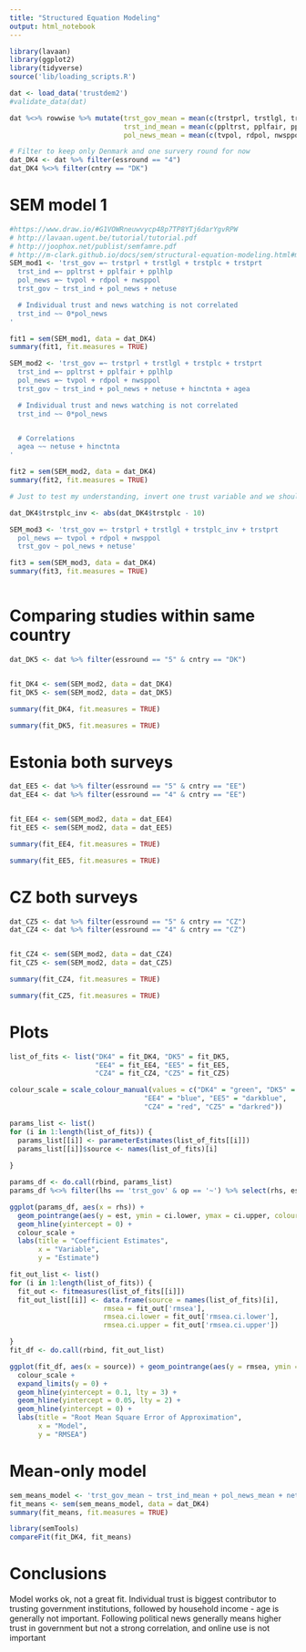 ```yaml
---
title: "Structured Equation Modeling"
output: html_notebook
---
```


```r
library(lavaan)
library(ggplot2)
library(tidyverse)
source('lib/loading_scripts.R')

dat <- load_data('trustdem2')
#validate_data(dat)

dat %<>% rowwise %>% mutate(trst_gov_mean = mean(c(trstprl, trstlgl, trstplc, trstprt)), 
                            trst_ind_mean = mean(c(ppltrst, pplfair, pplhlp)), 
                            pol_news_mean = mean(c(tvpol, rdpol, nwsppol)))

```


```r
# Filter to keep only Denmark and one survery round for now
dat_DK4 <- dat %>% filter(essround == "4")
dat_DK4 %<>% filter(cntry == "DK")


```



# SEM model 1


```r
#https://www.draw.io/#G1VOWRneuwvycp48p7TP8YTj6darYgvRPW
# http://lavaan.ugent.be/tutorial/tutorial.pdf
# http://joophox.net/publist/semfamre.pdf
# http://m-clark.github.io/docs/sem/structural-equation-modeling.html#measurement-model
SEM_mod1 <- 'trst_gov =~ trstprl + trstlgl + trstplc + trstprt
  trst_ind =~ ppltrst + pplfair + pplhlp
  pol_news =~ tvpol + rdpol + nwsppol
  trst_gov ~ trst_ind + pol_news + netuse

  # Individual trust and news watching is not correlated
  trst_ind ~~ 0*pol_news
'

fit1 = sem(SEM_mod1, data = dat_DK4)
summary(fit1, fit.measures = TRUE)
```

```r

SEM_mod2 <- 'trst_gov =~ trstprl + trstlgl + trstplc + trstprt
  trst_ind =~ ppltrst + pplfair + pplhlp
  pol_news =~ tvpol + rdpol + nwsppol
  trst_gov ~ trst_ind + pol_news + netuse + hinctnta + agea

  # Individual trust and news watching is not correlated
  trst_ind ~~ 0*pol_news


  # Correlations
  agea ~~ netuse + hinctnta
'

fit2 = sem(SEM_mod2, data = dat_DK4)
summary(fit2, fit.measures = TRUE)

```



```r
# Just to test my understanding, invert one trust variable and we should see an Estimate with the opposite sign

dat_DK4$trstplc_inv <- abs(dat_DK4$trstplc - 10)

SEM_mod3 <- 'trst_gov =~ trstprl + trstlgl + trstplc_inv + trstprt
  pol_news =~ tvpol + rdpol + nwsppol
  trst_gov ~ pol_news + netuse'

fit3 = sem(SEM_mod3, data = dat_DK4)
summary(fit3, fit.measures = TRUE)



```


# Comparing studies within same country

```r
dat_DK5 <- dat %>% filter(essround == "5" & cntry == "DK")


fit_DK4 <- sem(SEM_mod2, data = dat_DK4)
fit_DK5 <- sem(SEM_mod2, data = dat_DK5)
```



```r
summary(fit_DK4, fit.measures = TRUE)
```


```r
summary(fit_DK5, fit.measures = TRUE)


```


# Estonia both surveys
```r
dat_EE5 <- dat %>% filter(essround == "5" & cntry == "EE")
dat_EE4 <- dat %>% filter(essround == "4" & cntry == "EE")


fit_EE4 <- sem(SEM_mod2, data = dat_EE4)
fit_EE5 <- sem(SEM_mod2, data = dat_EE5)

```

```r
summary(fit_EE4, fit.measures = TRUE)
```


```r
summary(fit_EE5, fit.measures = TRUE)
```


# CZ both surveys
```r
dat_CZ5 <- dat %>% filter(essround == "5" & cntry == "CZ")
dat_CZ4 <- dat %>% filter(essround == "4" & cntry == "CZ")


fit_CZ4 <- sem(SEM_mod2, data = dat_CZ4)
fit_CZ5 <- sem(SEM_mod2, data = dat_CZ5)

```

```r
summary(fit_CZ4, fit.measures = TRUE)

```

```r
summary(fit_CZ5, fit.measures = TRUE)

```


# Plots
```r
list_of_fits <- list("DK4" = fit_DK4, "DK5" = fit_DK5, 
                     "EE4" = fit_EE4, "EE5" = fit_EE5, 
                     "CZ4" = fit_CZ4, "CZ5" = fit_CZ5)

colour_scale = scale_colour_manual(values = c("DK4" = "green", "DK5" = "darkgreen", 
                                 "EE4" = "blue", "EE5" = "darkblue", 
                                 "CZ4" = "red", "CZ5" = "darkred"))

```

```r
params_list <- list()
for (i in 1:length(list_of_fits)) {
  params_list[[i]] <- parameterEstimates(list_of_fits[[i]])
  params_list[[i]]$source <- names(list_of_fits)[i]
  
}

params_df <- do.call(rbind, params_list)
params_df %<>% filter(lhs == 'trst_gov' & op == '~') %>% select(rhs, est, ci.lower, ci.upper, source)

ggplot(params_df, aes(x = rhs)) + 
  geom_pointrange(aes(y = est, ymin = ci.lower, ymax = ci.upper, colour = source), position=position_dodge(width=0.4)) + 
  geom_hline(yintercept = 0) +
  colour_scale +
  labs(title = "Coefficient Estimates", 
       x = "Variable", 
       y = "Estimate")


```

```r


fit_out_list <- list()
for (i in 1:length(list_of_fits)) {
  fit_out <- fitmeasures(list_of_fits[[i]])
  fit_out_list[[i]] <- data.frame(source = names(list_of_fits)[i], 
                       rmsea = fit_out['rmsea'], 
                       rmsea.ci.lower = fit_out['rmsea.ci.lower'], 
                       rmsea.ci.upper = fit_out['rmsea.ci.upper'])

}
fit_df <- do.call(rbind, fit_out_list)

ggplot(fit_df, aes(x = source)) + geom_pointrange(aes(y = rmsea, ymin = rmsea.ci.lower, ymax = rmsea.ci.upper, colour = source)) +
  colour_scale +
  expand_limits(y = 0) +
  geom_hline(yintercept = 0.1, lty = 3) +
  geom_hline(yintercept = 0.05, lty = 2) +
  geom_hline(yintercept = 0) +
  labs(title = "Root Mean Square Error of Approximation", 
       x = "Model", 
       y = "RMSEA")

```


# Mean-only model

```r

sem_means_model <- 'trst_gov_mean ~ trst_ind_mean + pol_news_mean + netuse + hinctnta + agea'
fit_means <- sem(sem_means_model, data = dat_DK4)
summary(fit_means, fit.measures = TRUE)
```


```r
library(semTools)
compareFit(fit_DK4, fit_means)

```



# Conclusions

Model works ok, not a great fit. Individual trust is biggest contributor to trusting government institutions, followed by household income - age is generally not important. Following political news generally means higher trust in government but not a strong correlation, and online use is not important